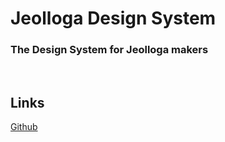 
<Meta title="Introduction" />

# Jeolloga Design System

### The Design System for Jeolloga makers

<br />

## Links

[Github](https://github.com/SOPT-all/35-APPJAM-WEB-JEOLLOGA)
